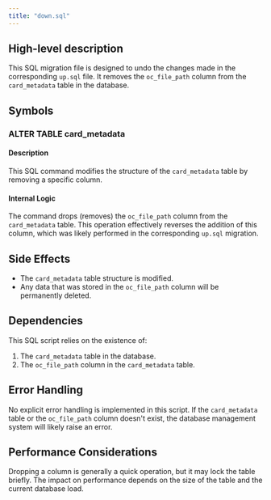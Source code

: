 ```yaml
---
title: "down.sql"
---
```


## High-level description
This SQL migration file is designed to undo the changes made in the corresponding `up.sql` file. It removes the `oc_file_path` column from the `card_metadata` table in the database.

## Symbols

### ALTER TABLE card_metadata
#### Description
This SQL command modifies the structure of the `card_metadata` table by removing a specific column.

#### Internal Logic
The command drops (removes) the `oc_file_path` column from the `card_metadata` table. This operation effectively reverses the addition of this column, which was likely performed in the corresponding `up.sql` migration.

## Side Effects
- The `card_metadata` table structure is modified.
- Any data that was stored in the `oc_file_path` column will be permanently deleted.

## Dependencies
This SQL script relies on the existence of:
1. The `card_metadata` table in the database.
2. The `oc_file_path` column in the `card_metadata` table.

## Error Handling
No explicit error handling is implemented in this script. If the `card_metadata` table or the `oc_file_path` column doesn't exist, the database management system will likely raise an error.

## Performance Considerations
Dropping a column is generally a quick operation, but it may lock the table briefly. The impact on performance depends on the size of the table and the current database load.